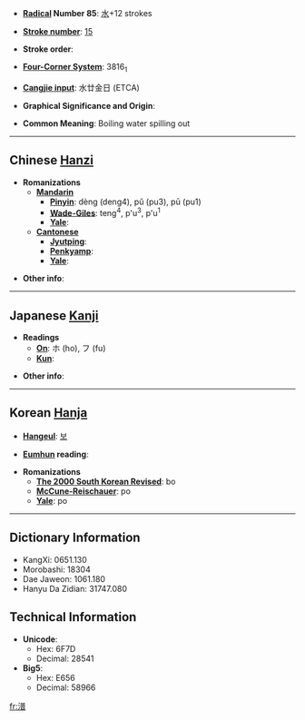 * '''[[Wiktionary:Chinese radical index| Radical]] Number 85''': [[Wiktionary:Chinese radical index 水|水]]+12 strokes

* '''[[Wiktionary:Chinese total strokes index|Stroke number]]''': [[Wiktionary:Chinese total strokes index 15|15]]

* '''Stroke order''': 

* '''[[Wiktionary:Chinese four corner index|Four-Corner System]]''': 3816<sub>1</sub>

* '''[[Wiktionary:Chinese Cangjie index|Cangjie input]]''': 水廿金日 (ETCA)

* '''Graphical Significance and Origin''': 

* '''Common Meaning''': Boiling water spilling out

----

== Chinese [[Hanzi]] ==

* '''Romanizations'''
** '''[[Mandarin]]'''
*** '''[[Pinyin]]''': dèng (deng4), pǔ (pu3), p&#363; (pu1)
*** '''[[Wade-Giles]]''': teng<sup>4</sup>, p'u<sup>3</sup>, p'u<sup>1</sup>
*** '''[[Yale]]''': 
** '''[[Cantonese]]'''
*** '''[[Jyutping]]''':
*** '''[[Penkyamp]]''': 
*** '''[[Yale]]''': 

* '''Other info''': 

----

== Japanese [[Kanji]] ==

* '''Readings'''
** '''[[On]]''': ホ (ho), フ (fu)
** '''[[Kun]]''': 

* '''Other info''':  

----

== Korean [[Hanja]] ==

* '''[[Hangeul]]''': [[보]]

* '''[[Eumhun]] reading''': 

* '''Romanizations'''
** '''[[The 2000 South Korean Revised Romanization|The 2000 South Korean Revised]]''': bo
** '''[[McCune-Reischauer]]''': po
** '''[[Yale]]''': po

----

== Dictionary Information ==

* KangXi: 0651.130
* Morobashi: 18304
* Dae Jaweon: 1061.180
* Hanyu Da Zidian: 31747.080

== Technical Information ==

* '''Unicode''':
** Hex: 6F7D
** Decimal: 28541
* '''Big5''':
** Hex: E656
** Decimal: 58966

[[fr:潽]]